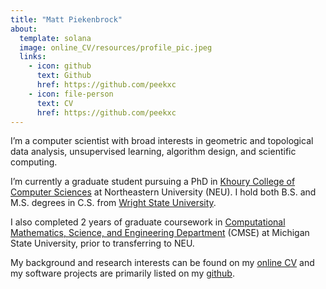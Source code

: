 ```yaml
---
title: "Matt Piekenbrock"
about:
  template: solana
  image: online_CV/resources/profile_pic.jpeg
  links:    
    - icon: github
      text: Github
      href: https://github.com/peekxc
    - icon: file-person
      text: CV
      href: https://github.com/peekxc
---
```


:::{#hero-heading}

I'm a computer scientist with broad interests in geometric and topological data analysis, unsupervised learning, algorithm design, and scientific computing.

I'm currently a graduate student pursuing a PhD in [Khoury College of Computer Sciences](https://www.khoury.northeastern.edu/) at Northeastern University (NEU). 
I hold both B.S. and M.S. degrees in C.S. from [Wright State University](https://www.wright.edu/).

I also completed 2 years of graduate coursework in [Computational Mathematics, Science, and Engineering Department](https://cmse.msu.edu/) (CMSE) at Michigan State University, prior to transferring to NEU. 

My background and research interests can be found on my [online CV](https://mattpiekenbrock.com) and my software projects are primarily listed on my [github](https://github.com/peekxc).  

<!-- I enjoy learning about open-ended areas of learning theory and data analysis, including topics such as unsupervised learning, clustering, dimensionality reduction, estimation theory, and so on. I'm also a [modern C++](https://github.com/isocpp/CppCoreGuidelines/blob/master/CppCoreGuidelines.md#abstract) enthusiast, and believer in [functional programming](https://en.wikipedia.org/wiki/Functional_programming), and a fervent supporter of open source software.  -->

:::